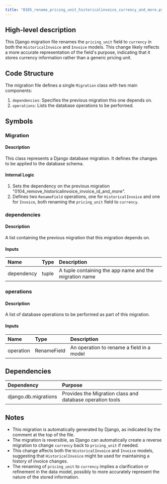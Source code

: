 ```yaml
---
title: "0105_rename_pricing_unit_historicalinvoice_currency_and_more.py"
---
```


## High-level description
This Django migration file renames the `pricing_unit` field to `currency` in both the `HistoricalInvoice` and `Invoice` models. This change likely reflects a more accurate representation of the field's purpose, indicating that it stores currency information rather than a generic pricing unit.

## Code Structure
The migration file defines a single `Migration` class with two main components:
1. `dependencies`: Specifies the previous migration this one depends on.
2. `operations`: Lists the database operations to be performed.

## Symbols

### Migration
#### Description
This class represents a Django database migration. It defines the changes to be applied to the database schema.

#### Internal Logic
1. Sets the dependency on the previous migration "0104_remove_historicalinvoice_invoice_id_and_more".
2. Defines two `RenameField` operations, one for `HistoricalInvoice` and one for `Invoice`, both renaming the `pricing_unit` field to `currency`.

### dependencies
#### Description
A list containing the previous migration that this migration depends on.

#### Inputs
| Name | Type | Description |
|:-----|:-----|:------------|
| dependency | tuple | A tuple containing the app name and the migration name |

### operations
#### Description
A list of database operations to be performed as part of this migration.

#### Inputs
| Name | Type | Description |
|:-----|:-----|:------------|
| operation | RenameField | An operation to rename a field in a model |

## Dependencies
| Dependency | Purpose |
|:-----------|:--------|
| django.db.migrations | Provides the Migration class and database operation tools |

## Notes
- This migration is automatically generated by Django, as indicated by the comment at the top of the file.
- The migration is reversible, as Django can automatically create a reverse migration to change `currency` back to `pricing_unit` if needed.
- This change affects both the `HistoricalInvoice` and `Invoice` models, suggesting that `HistoricalInvoice` might be used for maintaining a history of invoice changes.
- The renaming of `pricing_unit` to `currency` implies a clarification or refinement in the data model, possibly to more accurately represent the nature of the stored information.